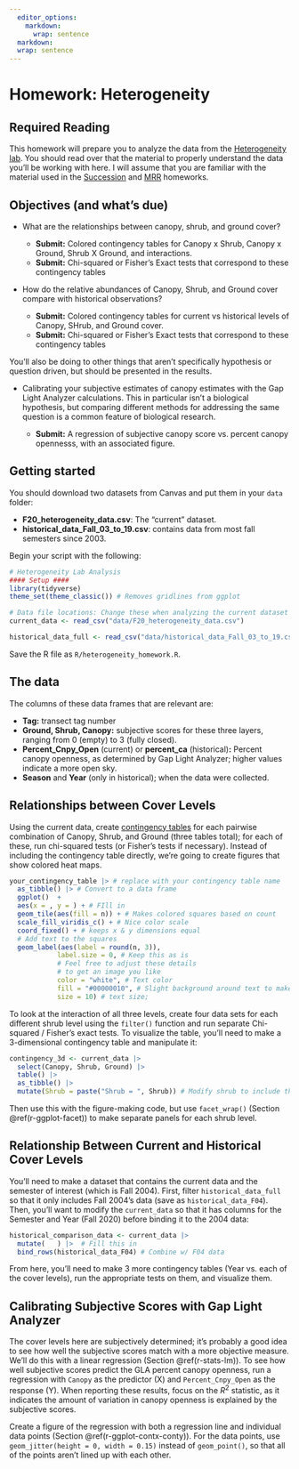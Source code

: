 ```yaml
---
  editor_options: 
    markdown: 
      wrap: sentence
  markdown: 
  wrap: sentence
---
```


# Homework: Heterogeneity {#hw-heterogeneity}

## Required Reading

This homework will prepare you to analyze the data from the [Heterogeneity lab](#lab-heterogeneity).
You should read over that the material to properly understand the data you'll be working with here.
I will assume that you are familiar with the material used in the [Succession](#hw-succession) and [MRR](#hw-mrr) homeworks.

## Objectives (and what's due)

-   What are the relationships between canopy, shrub, and ground cover?

    -   **Submit:** Colored contingency tables for Canopy x Shrub, Canopy x Ground, Shrub X Ground, and interactions.
    -   **Submit:** Chi-squared or Fisher's Exact tests that correspond to these contingency tables

-   How do the relative abundances of Canopy, Shrub, and Ground cover compare with historical observations?

    -   **Submit:** Colored contingency tables for current vs historical levels of Canopy, SHrub, and Ground cover.
    -   **Submit:** Chi-squared or Fisher's Exact tests that correspond to these contingency tables

You'll also be doing to other things that aren't specifically hypothesis or question driven, but should be presented in the results.

-   Calibrating your subjective estimates of canopy estimates with the Gap Light Analyzer calculations.
    This in particular isn't a biological hypothesis, but comparing different methods for addressing the same question is a common feature of biological research.

    -   **Submit:** A regression of subjective canopy score vs. percent canopy opennesss, with an associated figure.

## Getting started

You should download two datasets from Canvas and put them in your `data` folder:

-   **F20_heterogeneity_data.csv**: The "current" dataset.
-   **historical_data_Fall_03_to_19.csv**: contains data from most fall semesters since 2003.

Begin your script with the following:

```r
# Heterogeneity Lab Analysis
#### Setup ####
library(tidyverse)
theme_set(theme_classic()) # Removes gridlines from ggplot

# Data file locations: Change these when analyzing the current dataset
current_data <- read_csv("data/F20_heterogeneity_data.csv")

historical_data_full <- read_csv("data/historical_data_Fall_03_to_19.csv")
```

Save the R file as `R/heterogeneity_homework.R`.

## The data

The columns of these data frames that are relevant are:

-   **Tag:** transect tag number
-   **Ground, Shrub, Canopy:** subjective scores for these three layers, ranging from 0 (empty) to 3 (fully closed).
-   **Percent_Cnpy_Open** (current) or **percent_ca** (historical)**:** Percent canopy openness, as determined by Gap Light Analyzer; higher values indicate a more open sky.
-   **Season** and **Year** (only in historical); when the data were collected.

## Relationships between Cover Levels

Using the current data, create [contingency tables](#r-stats-cat) for each pairwise combination of Canopy, Shrub, and Ground (three tables total); for each of these, run chi-squared tests (or Fisher's tests if necessary).
Instead of including the contingency table directly, we're going to create figures that show colored heat maps.

```r

your_contingency_table |> # replace with your contingency table name
  as_tibble() |> # Convert to a data frame
  ggplot()  + 
  aes(x = , y = ) + # FIll in
  geom_tile(aes(fill = n)) + # Makes colored squares based on count
  scale_fill_viridis_c() + # Nice color scale
  coord_fixed() + # keeps x & y dimensions equal
  # Add text to the squares
  geom_label(aes(label = round(n, 3)),
            label.size = 0, # Keep this as is
            # Feel free to adjust these details
            # to get an image you like
            color = "white", # Text color
            fill = "#00000010", # Slight background around text to make it more legible
            size = 10) # text size; 

```

To look at the interaction of all three levels, create four data sets for each different shrub level using the `filter()` function and run separate Chi-squared / Fisher's exact tests.
To visualize the table, you'll need to make a 3-dimensional contingency table and manipulate it:

```r
contingency_3d <- current_data |> 
  select(Canopy, Shrub, Ground) |> 
  table() |> 
  as_tibble() |> 
  mutate(Shrub = paste("Shrub = ", Shrub)) # Modify shrub to include the lable; this will help with faceting

```

Then use this with the figure-making code, but use `facet_wrap()` (Section \@ref(r-ggplot-facet)) to make separate panels for each shrub level.  

## Relationship Between Current and Historical Cover Levels

You'll need to make a dataset that contains the current data and the semester of interest (which is Fall 2004).
First, filter `historical_data_full` so that it only includes Fall 2004's data (save as `historical_data_F04`).
Then, you'll want to modify the `current_data` so that it has columns for the Semester and Year (Fall 2020) before binding it to the 2004 data:

```r
historical_comparison_data <- current_data |> 
  mutate(   ) |>  # Fill this in
  bind_rows(historical_data_F04) # Combine w/ F04 data
```

From here, you'll need to make 3 more contingency tables (Year vs. each of the cover levels), run the appropriate tests on them, and visualize them.

## Calibrating Subjective Scores with Gap Light Analyzer

The cover levels here are subjectively determined; it's probably a good idea to see how well the subjective scores match with a more objective measure.
We'll do this with a linear regression (Section \@ref(r-stats-lm)).
To see how well subjective scores predict the GLA percent canopy openness, run a regression with `Canopy` as the predictor (X) and `Percent_Cnpy_Open` as the response (Y).
When reporting these results, focus on the $R^2$ statistic, as it indicates the amount of variation in canopy openness is explained by the subjective scores.

Create a figure of the regression with both a regression line and individual data points (Section \@ref(r-ggplot-contx-conty)).
For the data points, use `geom_jitter(height = 0, width = 0.15)` instead of `geom_point()`, so that all of the points aren't lined up with each other.


